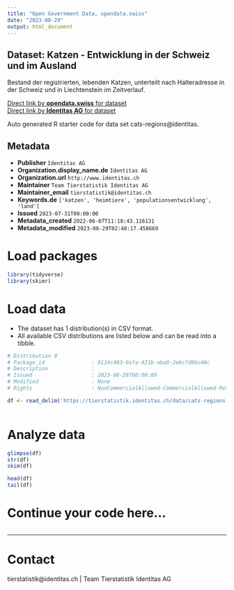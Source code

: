 ```yaml
---
title: "Open Government Data, opendata.swiss"
date: "2023-08-29"
output: html_document
---
```


## Dataset: Katzen - Entwicklung in der Schweiz und im Ausland

Bestand der registrierten, lebenden Katzen, unterteilt nach Halteradresse in der Schweiz und in Liechtenstein im Zeitverlauf.

[Direct link by **opendata.swiss** for dataset](https://opendata.swiss/de/dataset/katzen-entwicklung-in-der-schweiz-und-im-ausland)<br>
[Direct link by **Identitas AG** for dataset](https://tierstatistik.identitas.ch/)

Auto generated R starter code for data set cats-regions@identitas.

## Metadata

- **Publisher** `Identitas AG`
- **Organization.display_name.de** `Identitas AG`
- **Organization.url** `http://www.identitas.ch`
- **Maintainer** `Team Tierstatistik Identitas AG`
- **Maintainer_email** `tierstatistik@identitas.ch`
- **Keywords.de** `['katzen', 'heimtiere', 'populationsentwicklung', 'land']`
- **Issued** `2023-07-31T00:00:00`
- **Metadata_created** `2022-06-07T11:18:43.116131`
- **Metadata_modified** `2023-08-29T02:48:17.458669`


# Load packages

```r

library(tidyverse)
library(skimr)

```

# Load data

-   The dataset has 1 distribution(s) in CSV format.
-   All available CSV distributions are listed below and can be read into a tibble.

```r

# Distribution 0
# Package_id               : 0114c483-0afa-421b-aba0-2ebc7d9bc40c
# Description              : 
# Issued                   : 2023-08-28T00:00:00
# Modified                 : None
# Rights                   : NonCommercialAllowed-CommercialAllowed-ReferenceRequired

df <- read_delim('https://tierstatistik.identitas.ch/data/cats-regions.csv')



```

# Analyze data

```r

glimpse(df)
str(df)
skim(df)

head(df)
tail(df)

```

# Continue your code here...

```r

```

------------------------------------------------------------------------

# Contact

tierstatistik@identitas.ch | Team Tierstatistik Identitas AG
